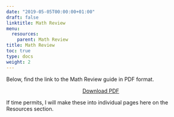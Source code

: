```yaml
---
date: "2019-05-05T00:00:00+01:00"
draft: false
linktitle: Math Review
menu:
  resources:
    parent: Math Review
title: Math Review
toc: true
type: docs
weight: 2
---
```


Below, find the link to the Math Review guide in PDF format.

<p style="text-align:center"><a target="_blank" href="/files/math_review_guide.pdf"><span class="btn btn-primary btn-lg"><i class="fas fa-file-pdf"></i> Download PDF</a></span></p>

If time permits, I will make these into individual pages here on the Resources section.
